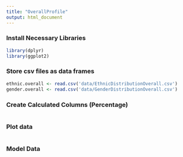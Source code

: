 ```yaml
---
title: "OverallProfile"
output: html_document
---
```


### Install Necessary Libraries

```r

library(dplyr) 
library(ggplot2) 

```

### Store csv files as data frames

```r

ethnic.overall <- read.csv('data/EthnicDistributionOverall.csv')
gender.overall <- read.csv('data/GenderDistributionOverall.csv')

```

### Create Calculated Columns (Percentage)
```r



```

### Plot data
```r

```


### Model Data
```r

```